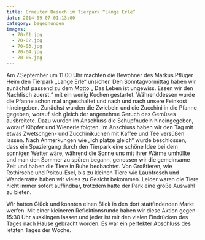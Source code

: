 ```yaml
---
title: Erneuter Besuch im Tierpark “Lange Erle”
date: 2014-09-07 01:13:00
category: begegnungen
images:
  - 70-01.jpg
  - 70-02.jpg
  - 70-03.jpg
  - 70-04.jpg
  - 70-05.jpg
---
```


Am 7.September um 11:00 Uhr machten die Bewohner des Markus Pflüger Heim den Tierpark „Lange Erle“ unsicher. Den Sonntagvormittag haben wir zunächst passend zu dem Motto „ Das Leben ist ungewiss. Essen wir den Nachtisch zuerst.“ mit ein wenig Kuchen gestartet. Währenddessen wurde die Pfanne schon mal angeschaltet und nach und nach unsere Feinkost hineingeben. Zunächst wurden die Zwiebeln und die Zucchini in die Pfanne gegeben, worauf sich gleich der angenehme Geruch des Gemüses ausbreitete. Dazu wurden im Anschluss die Schupfnudeln hineingegeben, worauf Klöpfer und Wienerle folgten.
Im Anschluss haben wir den Tag mit etwas Zwetschgen- und Zucchinikuchen mit Kaffee und Tee versüßen lassen. Nach Anmerkungen wie „Ich platze gleich“ wurde beschlossen, dass ein Spaziergang durch den Tierpark eine schöne Idee bei dem sonnigen Wetter wäre, während die Sonne uns mit ihrer Wärme umhüllte und man den Sommer zu spüren begann, genossen wir die gemeinsame Zeit und haben die Tiere in Ruhe beobachtet. Von Großtieren, wie Rothirsche und Poitou-Esel, bis zu kleinen Tiere wie Laubfrosch und Wanderratte haben wir vieles zu Gesicht bekommen. Leider waren die Tiere nicht immer sofort auffindbar, trotzdem hatte der Park eine große Auswahl zu bieten.

Wir hatten Glück und konnten einen Blick in den dort stattfindenden Markt werfen. Mit einer kleineren Reflektionsrunde haben wir diese Aktion gegen 15:30 Uhr ausklingen lassen und jeder ist mit den vielen Eindrücken des Tages nach Hause gebracht worden. Es war ein perfekter Abschluss des letzten Tages der Woche.
